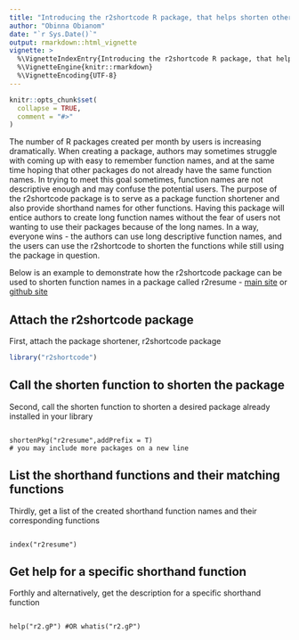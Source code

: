 ```yaml
---
title: "Introducing the r2shortcode R package, that helps shorten other packages"
author: "Obinna Obianom"
date: "`r Sys.Date()`"
output: rmarkdown::html_vignette
vignette: >
  %\VignetteIndexEntry{Introducing the r2shortcode R package, that helps shorten other packages}
  %\VignetteEngine{knitr::rmarkdown}
  %\VignetteEncoding{UTF-8}
---
```


```r
knitr::opts_chunk$set(
  collapse = TRUE,
  comment = "#>"
)
```


The number of R packages created per month by users is increasing dramatically. When creating a package, authors may sometimes struggle with coming up with easy to remember function names, and at the same time hoping that other packages do not already have the same function names. In trying to meet this goal sometimes, function names are not descriptive enough and may confuse the potential users. The purpose of the r2shortcode package is to serve as a package function shortener and also provide shorthand names for other functions. Having this package will entice authors to create long function names without the fear of users not wanting to use their packages because of the long names. In a way, everyone wins - the authors can use long descriptive function names, and the users can use the r2shortcode to shorten the functions while still using the package in question.

Below is an example to demonstrate how the r2shortcode package can be used to shorten function names in a package called r2resume -  [main site](https://r2resumer.coursewhiz.org/) or [github site](https://github.com/oobianom/r2resume)

## Attach the r2shortcode package

First, attach the package shortener, r2shortcode package

```r

library("r2shortcode")

```


## Call the shorten function to shorten the package

Second, call the shorten function to shorten a desired package already installed in your library


```

shortenPkg("r2resume",addPrefix = T)
# you may include more packages on a new line

```

## List the shorthand functions and their matching functions

Thirdly, get a list of the created shorthand function names and their corresponding functions

```

index("r2resume")

```

## Get help for a specific shorthand function

Forthly and alternatively, get the description for a specific shorthand function

```

help("r2.gP") #OR whatis("r2.gP")

```

